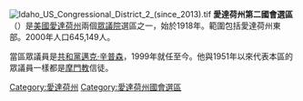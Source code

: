 {{Unreferenced |time=2010-09-30T06:09:25+00:00 }}
[[File:Idaho_US_Congressional_District_2_(since_2013).tif|thumb]]
'''愛達荷州第二國會選區'''（{{lang-en|Idaho's 2nd congressional district}}）是[[美國|美國]][[愛達荷州|愛達荷州]]兩個[[美國眾議院|眾議院]]選區之一，始於1918年。範圍包括愛達荷州東部。2000年人口645,149人。

當區眾議員是[[共和黨_(美國)|共和黨]][[邁克·辛普森|邁克·辛普森]]，1999年就任至今。他與1951年以來代表本區的眾議員一樣都是[[摩門教|摩門教]]信徒。
[[Category:愛達荷州|Category:愛達荷州]]
[[Category:愛達荷州國會選區|Category:愛達荷州國會選區]]